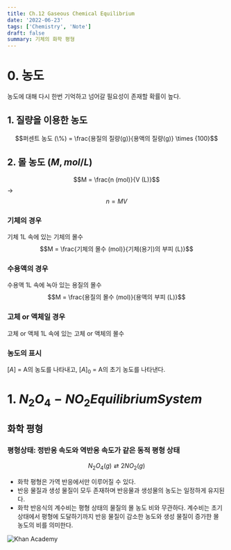 ```yaml
---
title: Ch.12 Gaseous Chemical Equilibrium
date: '2022-06-23'
tags: ['Chemistry', 'Note']
draft: false
summary: 기체의 화학 평형
---
```


# 0. 농도
농도에 대해 다시 한번 기억하고 넘어갈 필요성이 존재할 확률이 높다.
 
## 1. 질량을 이용한 농도
$$퍼센트 농도 (\%) = \frac{용질의 질량(g)}{용액의 질량(g)} \times {100}$$

## 2. 몰 농도 ($M, mol/L$)
$$M = \frac{n (mol)}{V (L)}$$ -> $$n = MV$$

### 기체의 경우
기체 1L 속에 있는 기체의 몰수  
$$M = \frac{기체의 몰수 (mol)}{기체(용기)의 부피 (L)}$$
### 수용액의 경우
수용액 1L 속에 녹아 있는 용질의 몰수  
$$M = \frac{용질의 몰수 (mol)}{용액의 부피 (L)}$$
### 고체 or 액체일 경우
고체 or 액체 1L 속에 있는 고체 or 액체의 몰수  
### 농도의 표시
$[A]$ = A의 농도를 나타내고, $[A]_0$ = A의 초기 농도를 나타낸다.  

# 1. $N_2O_4-NO_2 Equilibrium System$
## 화학 평형
### 평형상태: **정반응** 속도와 **역반응** 속도가 같은 동적 평형 상태
$$N_2O_4(g) \rightleftarrows 2NO_2(g)$$
+ 화학 평형은 가역 반응에서만 이루어질 수 있다.
+ 반응 물질과 생성 물질이 모두 존재하며 반응물과 생성물의 농도는 일정하게 유지된다.
+ 화학 반응식의 계수비는 평형 상태의 물질의 몰 농도 비와 무관하다. 계수비는 초기 상태에서 평형에 도달하기까지 반응 물질이 감소한 농도와 생성 물질이 증가한 몰 농도의 비를 의미한다.

![Khan Academy](/static/images/Chemistry/1.jpg)
